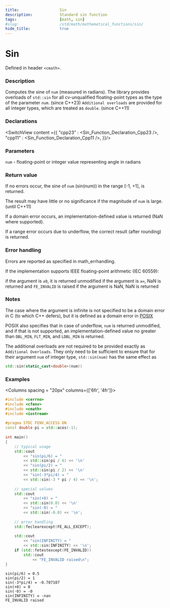 ```yaml
---
title:                  Sin
description:            Standard sin function
tags:                   [math, sin]
#slug:                  /std/math/mathematical_functions/sin/
hide_title:             true
---
```



<!----------------- Codes ---------------------->

# Sin

Defined in header `<cmath>`.

### Description
Computes the sine of `num` (measured in radians). The library provides overloads of `std::sin` for all cv-unqualified floating-point 
types as the type of the parameter `num`. (since C++23)
`Additional overloads` are provided for all integer types, which are treated as `double`.
(since C++11)


### Declarations

<SwitchView content ={{
    "cpp23" : <Sin_Function_Declaration_Cpp23 />,
    "cpp11" : <Sin_Function_Declaration_Cpp11 />,
}}/>


### Parameters
 
`num` - floating-point or integer value representing angle in radians

### Return value
If no errors occur, the sine of `num` (sin(num)) in the range [-1, +1], is returned.


The result may have little or no significance if the magnitude of `num` is large.(until C++11)

If a domain error occurs, an implementation-defined value is returned (NaN where supported).

If a range error occurs due to underflow, the correct result (after rounding) is returned.

### Error handling
Errors are reported as specified in math_errhandling.

If the implementation supports IEEE floating-point arithmetic (IEC 60559):

if the argument is `±0`, it is returned unmodified
if the argument is `±∞`, NaN is returned and `FE_INVALID` is raised
if the argument is NaN, NaN is returned

### Notes
The case where the argument is infinite is not specified to be a domain error in C (to which C++ defers), but it is defined as a domain error in 
[POSIX](https://pubs.opengroup.org/onlinepubs/9699919799/functions/sin.html)

POSIX also specifies that in case of underflow, `num` is returned unmodified, and if that is not supported, an implementation-defined 
value no greater than `DBL_MIN`, `FLT_MIN`, and `LDBL_MIN` is returned.

The additional overloads are not required to be provided exactly as `Additional Overloads`. They only need to be sufficient to ensure that for their argument `num` of integer type, 
`std::sin(num)` has the same effect as 
```cpp
std::sin(static_cast<double>(num))
```

### Examples



<Columns spacing = "20px" columns={['6fr', '4fr']}>
<div>

```cpp
#include <cerrno>
#include <cfenv>
#include <cmath>
#include <iostream>
 
#pragma STDC FENV_ACCESS ON
const double pi = std::acos(-1);
 
int main()
{
    // typical usage
    std::cout 
        << "sin(pi/6) = " 
        << std::sin(pi / 6) << '\n'
        << "sin(pi/2) = " 
        << std::sin(pi / 2) << '\n'
        << "sin(-3*pi/4) = " 
        << std::sin(-3 * pi / 4) << '\n';
 
    // special values
    std::cout 
        << "sin(+0) = " 
        << std::sin(0.0) << '\n'
        << "sin(-0) = " 
        << std::sin(-0.0) << '\n';
 
    // error handling 
    std::feclearexcept(FE_ALL_EXCEPT);
 
    std::cout 
        << "sin(INFINITY) = " 
        << std::sin(INFINITY) << '\n';
    if (std::fetestexcept(FE_INVALID))
        std::cout 
            << "FE_INVALID raised\n";
}

```

</div>

<div>

```plaintext title="Possible Result"
sin(pi/6) = 0.5
sin(pi/2) = 1
sin(-3*pi/4) = -0.707107
sin(+0) = 0
sin(-0) = -0
sin(INFINITY) = -nan
FE_INVALID raised
```

</div>
</Columns>
